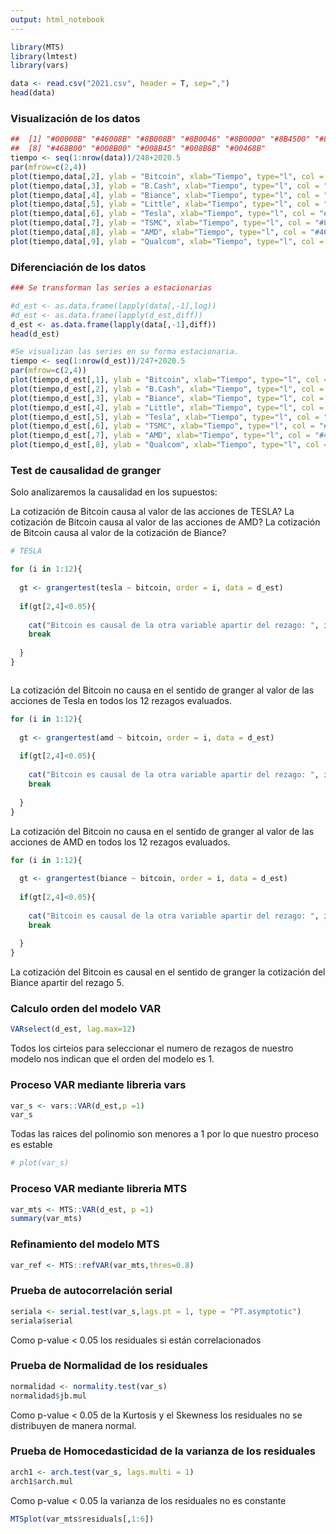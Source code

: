 ```yaml
---
output: html_notebook
---
```


```r
library(MTS)
library(lmtest)
library(vars)
```


```r
data <- read.csv("2021.csv", header = T, sep=",")
head(data)
```


### Visualización de los datos

```r
##  [1] "#00008B" "#46008B" "#8B008B" "#8B0046" "#8B0000" "#8B4500" "#8B8B00"
##  [8] "#468B00" "#008B00" "#008B45" "#008B8B" "#00468B"
tiempo <- seq(1:nrow(data))/248+2020.5
par(mfrow=c(2,4))
plot(tiempo,data[,2], ylab = "Bitcoin", xlab="Tiempo", type="l", col = "#00008B")
plot(tiempo,data[,3], ylab = "B.Cash", xlab="Tiempo", type="l", col = "#46008B")
plot(tiempo,data[,4], ylab = "Biance", xlab="Tiempo", type="l", col = "#8B008B")
plot(tiempo,data[,5], ylab = "Little", xlab="Tiempo", type="l", col = "#8B0046")
plot(tiempo,data[,6], ylab = "Tesla", xlab="Tiempo", type="l", col = "#8B4500")
plot(tiempo,data[,7], ylab = "TSMC", xlab="Tiempo", type="l", col = "#8B8B00")
plot(tiempo,data[,8], ylab = "AMD", xlab="Tiempo", type="l", col = "#468B00")
plot(tiempo,data[,9], ylab = "Qualcom", xlab="Tiempo", type="l", col = "#008B00")
```

### Diferenciación de los datos

```r
### Se transforman las series a estacionarias

#d_est <- as.data.frame(lapply(data[,-1],log))
#d_est <- as.data.frame(lapply(d_est,diff))
d_est <- as.data.frame(lapply(data[,-1],diff))
head(d_est)

```

```r
#Se visualizan las series en su forma estacionaria.
tiempo <- seq(1:nrow(d_est))/247+2020.5 
par(mfrow=c(2,4))
plot(tiempo,d_est[,1], ylab = "Bitcoin", xlab="Tiempo", type="l", col = "#00008B")
plot(tiempo,d_est[,2], ylab = "B.Cash", xlab="Tiempo", type="l", col = "#46008B")
plot(tiempo,d_est[,3], ylab = "Biance", xlab="Tiempo", type="l", col = "#8B008B")
plot(tiempo,d_est[,4], ylab = "Little", xlab="Tiempo", type="l", col = "#8B0046")
plot(tiempo,d_est[,5], ylab = "Tesla", xlab="Tiempo", type="l", col = "#8B4500")
plot(tiempo,d_est[,6], ylab = "TSMC", xlab="Tiempo", type="l", col = "#8B8B00")
plot(tiempo,d_est[,7], ylab = "AMD", xlab="Tiempo", type="l", col = "#468B00")
plot(tiempo,d_est[,8], ylab = "Qualcom", xlab="Tiempo", type="l", col = "#008B00")
```
### Test de  causalidad de granger

Solo analizaremos la causalidad en los supuestos:

La cotización de Bitcoin causa al valor de las acciones de TESLA?
La cotización de Bitcoin causa al valor de las acciones de AMD?
La cotización de Bitcoin causa al valor de la cotización de Biance?

```r

# TESLA 

for (i in 1:12){
  
  gt <- grangertest(tesla ~ bitcoin, order = i, data = d_est)
  
  if(gt[2,4]<0.05){
    
    cat("Bitcoin es causal de la otra variable apartir del rezago: ", i, "\n")
    break
    
  }
}



```

La cotización del Bitcoin no causa en el sentido de granger al valor de las acciones de Tesla en todos los 12 rezagos evaluados.

```r
for (i in 1:12){
  
  gt <- grangertest(amd ~ bitcoin, order = i, data = d_est)
  
  if(gt[2,4]<0.05){
    
    cat("Bitcoin es causal de la otra variable apartir del rezago: ", i, "\n")
    break
    
  }
}
```

La cotización del Bitcoin no causa en el sentido de granger al valor de las acciones de AMD en todos los 12 rezagos evaluados.


```r
for (i in 1:12){
  
  gt <- grangertest(biance ~ bitcoin, order = i, data = d_est)
  
  if(gt[2,4]<0.05){
    
    cat("Bitcoin es causal de la otra variable apartir del rezago: ", i, "\n")
    break
    
  }
}
```

La cotización del Bitcoin es causal en el sentido de granger la cotización del Biance apartir del rezago 5.

### Calculo orden del modelo VAR

```r

VARselect(d_est, lag.max=12)
```

Todos los cirteios para seleccionar el numero de rezagos de nuestro modelo nos indican que el orden del modelo es 1.

### Proceso VAR mediante libreria vars
```r

var_s <- vars::VAR(d_est,p =1)
var_s
```
Todas las raices del polinomio son menores a 1 por lo que nuestro proceso es estable

```r
# plot(var_s)
```

### Proceso VAR mediante libreria MTS

```r
var_mts <- MTS::VAR(d_est, p =1)
summary(var_mts)
```
### Refinamiento del modelo MTS

```r
var_ref <- MTS::refVAR(var_mts,thres=0.8)
```

### Prueba de autocorrelación serial

```r
seriala <- serial.test(var_s,lags.pt = 1, type = "PT.asymptotic")
seriala$serial
```
Como p-value < 0.05 los residuales si están correlacionados

### Prueba de Normalidad de los residuales

```r
normalidad <- normality.test(var_s)
normalidad$jb.mul
```
Como p-value < 0.05  de la Kurtosis y el Skewness los residuales no se distribuyen de manera normal.


### Prueba de Homocedasticidad de la varianza de los residuales


```r
arch1 <- arch.test(var_s, lags.multi = 1)
arch1$arch.mul
```
Como p-value < 0.05  la varianza de los residuales no es constante


```r
MTSplot(var_mts$residuals[,1:6])
```

